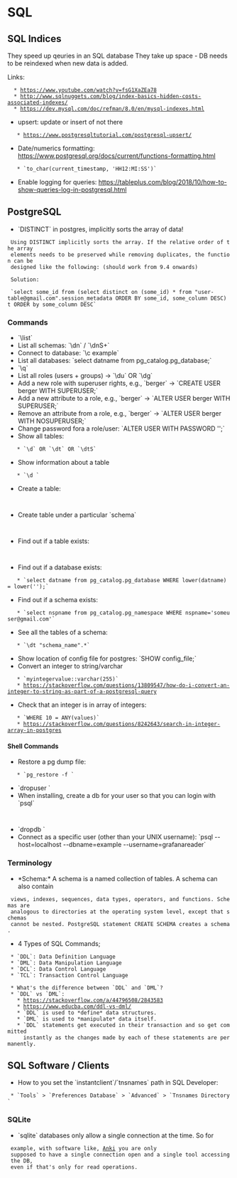 = SQL =

== SQL Indices ==

They speed up qeuries in an SQL database
They take up space - DB needs to be reindexed when new data is added.

Links:
   * https://www.youtube.com/watch?v=fsG1XaZEa78
   * http://www.sqlnuggets.com/blog/index-basics-hidden-costs-associated-indexes/
   * https://dev.mysql.com/doc/refman/8.0/en/mysql-indexes.html

* upsert: update or insert of not there
    * https://www.postgresqltutorial.com/postgresql-upsert/
* Date/numerics formatting: https://www.postgresql.org/docs/current/functions-formatting.html
    * `to_char(current_timestamp, 'HH12:MI:SS')`
* Enable logging for queries: https://tableplus.com/blog/2018/10/how-to-show-queries-log-in-postgresql.html

== PostgreSQL ==

* `DISTINCT` in postgres, implicitly sorts the array of data!

  Using DISTINCT implicitly sorts the array. If the relative order of the array
  elements needs to be preserved while removing duplicates, the function can be
  designed like the following: (should work from 9.4 onwards)

  Solution:

  `select some_id from (select distinct on (some_id) * from "user-table@gmail.com".session_metadata ORDER BY some_id, some_column DESC) t ORDER by some_column DESC`

=== Commands ===


* `\list`
* List all schemas: `\dn` / `\dnS+`
* Connect to database: `\c example`
* List all databases: `select datname from pg_catalog.pg_database;`
* `\q`
* List all roles (users + groups) -> `\du` OR `\dg`
* Add a new role with superuser rights, e.g., `berger` -> `CREATE USER berger WITH SUPERUSER;`
* Add a new attribute to a role, e.g., `berger` -> `ALTER USER berger WITH SUPERUSER;`
* Remove an attribute from a role, e.g., `berger` -> `ALTER USER berger WITH NOSUPERUSER;`
* Change password fora a role/user: `ALTER USER <username> WITH PASSWORD '<passwd>';`
* Show all tables:
    * `\d` OR `\dt` OR `\dtS`
* Show information about a table
    * `\d <pg_am>`
* Create a table:
    {{{pgsql
    CREATE TABLE comics(
      name varchar(80),
      publisher varchar(80),
      date_published date
    );
    }}}
* Create table under a particular `schema`
    {{{pgsql
    create table myschema.company(
      ID   INT              NOT NULL,
      NAME VARCHAR (20)     NOT NULL,
      AGE  INT              NOT NULL,
      ADDRESS  CHAR (25),
      SALARY   DECIMAL (18, 2),
      PRIMARY KEY (ID)
    );
    }}}
* Find out if a table exists:
   {{{psql
   SELECT EXISTS (
   SELECT FROM pg_tables
   WHERE  schemaname = '<schema-name-or-if-none == public>'
   AND    tablename  = '<some-table-name>'
   );
  }}}
* Find out if a database exists:
    * `select datname from pg_catalog.pg_database WHERE lower(datname) = lower('<your-db-name>');`
* Find out if a schema exists:
    * `select nspname from pg_catalog.pg_namespace WHERE nspname='someuser@gmail.com'`
* See all the tables of a schema:
    * `\dt "schema_name".*`
* Show location of config file for postgres: `SHOW config_file;`
* Convert an integer to string/varchar
    * `myintegervalue::varchar(255)`
    * https://stackoverflow.com/questions/13809547/how-do-i-convert-an-integer-to-string-as-part-of-a-postgresql-query
* Check that an integer is in array of integers:
    * `WHERE 10 = ANY(values)`
    * https://stackoverflow.com/questions/8242643/search-in-integer-array-in-postgres

==== Shell Commands ====

* Restore a pg dump file:
    * `pg_restore -f <path/to/dump/file>`
* `dropuser <user-name>`
* When installing, create a db for your user so that you can login with `psql`
    {{{sh
    createdb
    psql # this should now work from your user account
    }}}
* `dropdb <dbname>`
* Connect as a specific user (other than your UNIX username): `psql --host=localhost --dbname=example --username=grafanareader`

=== Terminology ===

* *Schema:* A schema is a named collection of tables. A schema can also contain
  views, indexes, sequences, data types, operators, and functions. Schemas are
  analogous to directories at the operating system level, except that schemas
  cannot be nested. PostgreSQL statement CREATE SCHEMA creates a schema.

* 4 Types of SQL Commands;
  * `DDL`: Data Definition Language
  * `DML`: Data Manipulation Language
  * `DCL`: Data Control Language
  * `TCL`: Transaction Control Language

  * What's the difference between `DDL` and `DML`?
  * `DDL` vs `DML`:
    * https://stackoverflow.com/a/44796508/2843583
    * https://www.educba.com/ddl-vs-dml/
    * `DDL` is used to *define* data structures.
    * `DML` is used to *manipulate* data itself.
    * `DDL` statements get executed in their transaction and so get committed
      instantly as the changes made by each of these statements are permanently.

{{https://wtmatter.com/wp-content/uploads/2020/01/SQL-Command-Types-%E2%80%93-DDL-DQL-DML-DCL-TCL.png}}

== SQL Software / Clients ==

* How to you set the `instantclient`/`tnsnames` path in SQL Developer:
  * `Tools` > `Preferences Database` > `Advanced` > `Tnsnames Directory`

=== SQLite ===

* `sqlite` databases only allow a single connection at the time. So for
  example, with software like, [[https://apps.ankiweb.net/|Anki]] you are only
  supposed to have a single connection open and a single tool accessing the DB,
  even if that's only for read operations.
